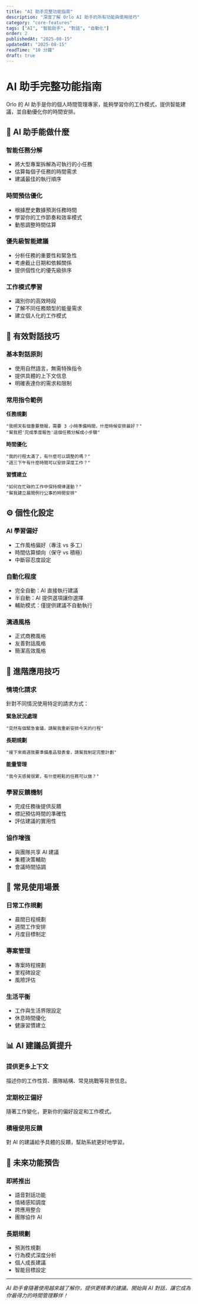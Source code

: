 ```yaml
---
title: "AI 助手完整功能指南"
description: "深度了解 Orlo AI 助手的所有功能與使用技巧"
category: "core-features"
tags: ["AI", "智能助手", "對話", "自動化"]
order: 2
publishedAt: "2025-08-15"
updatedAt: "2025-08-15"
readTime: "10 分鐘"
draft: true
---
```


# AI 助手完整功能指南

Orlo 的 AI 助手是你的個人時間管理專家，能夠學習你的工作模式，提供智能建議，並自動優化你的時間安排。

## 🤖 AI 助手能做什麼

### 智能任務分解
- 將大型專案拆解為可執行的小任務
- 估算每個子任務的時間需求
- 建議最佳的執行順序

### 時間預估優化
- 根據歷史數據預測任務時間
- 學習你的工作節奏和效率模式
- 動態調整時間估算

### 優先級智能建議
- 分析任務的重要性和緊急性
- 考慮截止日期和依賴關係
- 提供個性化的優先級排序

### 工作模式學習
- 識別你的高效時段
- 了解不同任務類型的能量需求
- 建立個人化的工作模式

## 💬 有效對話技巧

### 基本對話原則
- 使用自然語言，無需特殊指令
- 提供具體的上下文信息
- 明確表達你的需求和限制

### 常用指令範例

**任務規劃**
```
"我明天有個重要簡報，需要 3 小時準備時間，什麼時候安排最好？"
"幫我把'完成季度報告'這個任務分解成小步驟"
```

**時間優化**
```
"我的行程太滿了，有什麼可以調整的嗎？"
"週三下午有什麼時間可以安排深度工作？"
```

**習慣建立**
```
"如何在忙碌的工作中保持規律運動？"
"幫我建立晨間例行公事的時間安排"
```

## ⚙️ 個性化設定

### AI 學習偏好
- 工作風格偏好（專注 vs 多工）
- 時間估算傾向（保守 vs 積極）
- 中斷容忍度設定

### 自動化程度
- 完全自動：AI 直接執行建議
- 半自動：AI 提供選項讓你選擇
- 輔助模式：僅提供建議不自動執行

### 溝通風格
- 正式商務風格
- 友善對話風格
- 簡潔高效風格

## 🎯 進階應用技巧

### 情境化請求
針對不同情況使用特定的請求方式：

**緊急狀況處理**
```
"突然有個緊急會議，請幫我重新安排今天的行程"
```

**長期規劃**
```
"接下來兩週我要準備產品發表會，請幫我制定完整計劃"
```

**能量管理**
```
"我今天感覺很累，有什麼輕鬆的任務可以做？"
```

### 學習反饋機制
- 完成任務後提供反饋
- 標記預估時間的準確性
- 評估建議的實用性

### 協作增強
- 與團隊共享 AI 建議
- 集體決策輔助
- 會議時間協調

## 🔧 常見使用場景

### 日常工作規劃
- 晨間日程規劃
- 週間工作安排
- 月度目標制定

### 專案管理
- 專案時程規劃
- 里程碑設定
- 風險評估

### 生活平衡
- 工作與生活界限設定
- 休息時間優化
- 健康習慣建立

## 📊 AI 建議品質提升

### 提供更多上下文
描述你的工作性質、團隊結構、常見挑戰等背景信息。

### 定期校正偏好
隨著工作變化，更新你的偏好設定和工作模式。

### 積極使用反饋
對 AI 的建議給予具體的反饋，幫助系統更好地學習。

## 🚀 未來功能預告

### 即將推出
- 語音對話功能
- 情緒感知調度
- 跨應用整合
- 團隊協作 AI

### 長期規劃
- 預測性規劃
- 行為模式深度分析
- 個人成長建議
- 智能目標設定

---

*AI 助手會隨著使用越來越了解你，提供更精準的建議。開始與 AI 對話，讓它成為你最得力的時間管理夥伴！*
